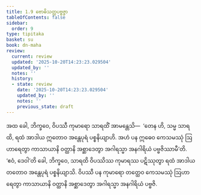 ```yaml
---
title: 1.9 ဗောဓိသတ္တပဗ္ဗဇ္ဇာ
tableOfContents: false
sidebar:
  order: 9
type: tipitaka
basket: su
book: dn-maha
review:
  current: review
  updated: '2025-10-20T14:23:23.029504'
  updated_by: ''
  notes: ''
  history:
  - state: review
    date: '2025-10-20T14:23:23.029504'
    updated_by: ''
    notes: ''
    previous_state: draft
---
```



<DynamicBreadcrumb />


<ReviewStatus review={frontmatter.review} showDetails={true} />

<HypothesisAnnotation frontmatter={frontmatter} />

<Division number="54" book="dn-maha" e="ch" v="7" p="25">

<Paragraph number="108" book="dn-maha">
အထ ခေါ, ဘိက္ခဝေ, ဝိပဿီ ကုမာရော သာရထိံ အာမန္တေသိ—  ‘တေန ဟိ, သမ္မ သာရထိ, ရထံ အာဒါယ ဣတောဝ အန္တေပုရံ ပစ္စနိယျာဟိ. အဟံ ပန ဣဓေဝ ကေသမဿုံ ဩဟာရေတွာ ကာသာယာနိ ဝတ္ထာနိ အစ္ဆာဒေတွာ အဂါရသ္မာ အနဂါရိယံ ပဗ္ဗဇိဿာမီ’တိ. ‘ဧဝံ, ဒေဝါ’တိ ခေါ, ဘိက္ခဝေ, သာရထိ ဝိပဿိဿ ကုမာရဿ ပဋိဿုတွာ ရထံ အာဒါယ တတောဝ အန္တေပုရံ ပစ္စနိယျာသိ. ဝိပဿီ ပန ကုမာရော တတ္ထေဝ ကေသမဿုံ ဩဟာရေတွာ ကာသာယာနိ ဝတ္ထာနိ အစ္ဆာဒေတွာ အဂါရသ္မာ အနဂါရိယံ ပဗ္ဗဇိ.
</Paragraph>
</Division>